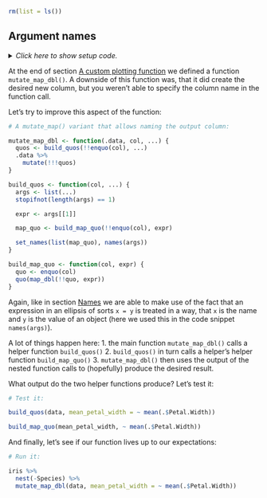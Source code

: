 ```r
rm(list = ls())
```


## Argument names

<details><summary>*Click here to show setup code.*</summary>
```r
### Argument names

```
```r
library(tidyverse)
library(rlang)
```
</details>

At the end of section [A custom plotting function](#colname) we defined a function `mutate_map_dbl()`.
A downside of this function was, that it did create the desired new column, but you weren't able to specify the column name in the function call.

Let's try to improve this aspect of the function:

```r
# A mutate_map() variant that allows naming the output column:
```
```r
mutate_map_dbl <- function(.data, col, ...) {
  quos <- build_quos(!!enquo(col), ...)
  .data %>%
    mutate(!!!quos)
}

build_quos <- function(col, ...) {
  args <- list(...)
  stopifnot(length(args) == 1)

  expr <- args[[1]]

  map_quo <- build_map_quo(!!enquo(col), expr)

  set_names(list(map_quo), names(args))
}

build_map_quo <- function(col, expr) {
  quo <- enquo(col)
  quo(map_dbl(!!quo, expr))
}
```

Again, like in section [Names](#named) we are able to make use of the fact that an expression in an ellipsis of sorts `x = y` is treated in a way, that `x` is the name and `y` is the value of an object (here we used this in the code snippet `names(args)`).

A lot of things happen here:
1. the main function `mutate_map_dbl()` calls a helper function `build_quos()`
2. `build_quos()` in turn calls a helper's helper function `build_map_quo()`
3. `mutate_map_dbl()` then uses the output of the nested function calls to (hopefully) produce the desired result.

What output do the two helper functions produce? Let's test it:

```r
# Test it:
```
```r
build_quos(data, mean_petal_width = ~ mean(.$Petal.Width))

build_map_quo(mean_petal_width, ~ mean(.$Petal.Width))
```

And finally, let's see if our function lives up to our expectations:

```r
# Run it:
```
```r
iris %>%
  nest(-Species) %>%
  mutate_map_dbl(data, mean_petal_width = ~ mean(.$Petal.Width))
```

<!-- Now go and try to do this in base R :) -->

